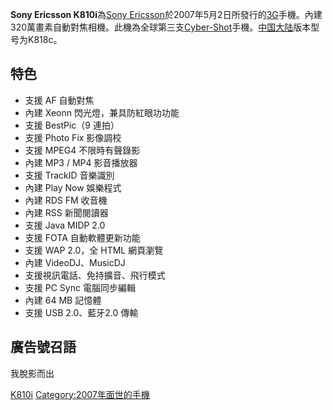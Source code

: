 {{Infobox Mobile
| name = Sony Ericsson K810i
| image = Sony Ericsson K810i.jpg
|slogan =我脫影而出
| screen = 2.0英寸 320×240[[像素|像素]]<br />260000色[[TFT|TFT]]彩屏
| ringtone = 64和弦
| memory = 动态内存64MB
| networks = [[WCDMA|WCDMA]]、[[GSM|GSM]] 900/1800/1900 MHz
| connectivity = [[USB|USB]]、[[紅外線|紅外線]]、[[藍牙|藍牙]]
| size = 105×47×22 mm
| weight = 115[[克|克]]
}}
'''Sony Ericsson K810i'''為[[Sony_Ericsson|Sony Ericsson]]於2007年5月2日所發行的[[3G|3G]]手機。內建320萬畫素自動對焦相機。此機為全球第三支[[Cyber-Shot|Cyber-Shot]]手機。[[中国大陆|中国大陆]]版本型号为K818c。

== 特色 ==
*支援 AF 自動對焦
*內建 Xeonn 閃光燈，兼具防紅眼功功能
*支援 BestPic（9 連拍）
*支援 Photo Fix 影像調校
*支援 MPEG4 不限時有聲錄影
*內建 MP3 / MP4 影音播放器
*支援 TrackID 音樂識別
*內建 Play Now 娛樂程式
*內建 RDS FM 收音機
*內建 RSS 新聞閱讀器
*支援 Java MIDP 2.0
*支援 FOTA 自動軟體更新功能
*支援 WAP 2.0，全 HTML 網頁瀏覽
*內建 VideoDJ、MusicDJ
*支援視訊電話、免持擴音、飛行模式
*支援 PC Sync 電腦同步編輯
*內建 64 MB 記憶體
*支援 USB 2.0、藍牙2.0 傳輸 

== 廣告號召語 ==
我脫影而出
{{SEphones}}

[[Category:索尼愛立信手機|K810i]]
[[Category:2007年面世的手機|Category:2007年面世的手機]]